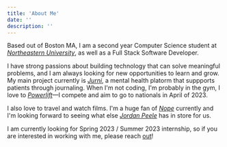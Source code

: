 ```yaml
---
title: 'About Me'
date: ''
description: ''
---
```


Based out of <span className="underline">Boston MA</span>, I am a second year Computer Science student at <a href='https://www.northeastern.edu/' target='_blank' className="text-[#4ECDC4] hover:underline">_Northeastern University_</a>,
as well as a Full Stack Software Developer.

I have strong passions about building technology that can solve meaningful problems, and I am always looking for new opportunities to learn and grow.
My main project currently is <a href="http://davidoduneye.com/projects" className="text-[#4ECDC4] hover:underline">_Jurni_</a>, a mental health platorm that suppports patients through journaling. When I'm not coding, I'm probably in the gym, I love to <a href='https://www.openpowerlifting.org/u/davidoduneye' target='_blank' className="text-[#4ECDC4] hover:underline">_Powerlift_</a>—I compete and aim to go to nationals in April of 2023.

I also love to travel and watch films. I'm a huge fan of <a href='https://www.imdb.com/title/tt10954984/' target='_blank' className="text-[#4ECDC4] hover:underline">_Nope_</a> currently and I'm
looking forward to seeing what else <a href='https://www.imdb.com/name/nm1443502/' target='_blank' className="text-[#4ECDC4] hover:underline">_Jordan Peele_</a> has in store for us.

I am currently looking for Spring 2023 / Summer 2023 internship, so if you are interested in working with me,
please reach <a href="mailto:oduneye.d@northeastern.edu" className="text-[#4ECDC4] hover:underline">out</a>!
